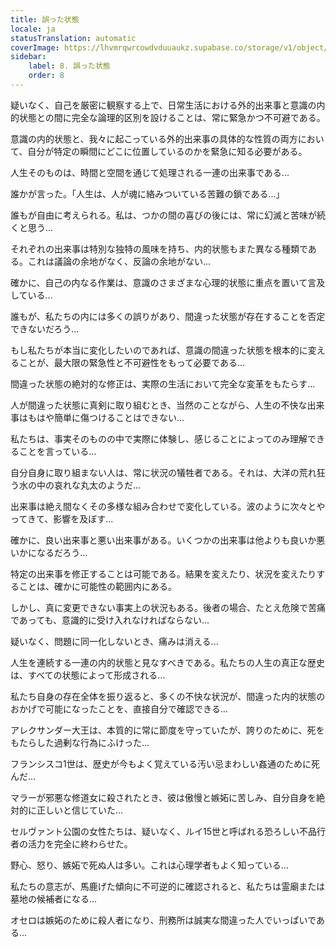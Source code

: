 ```yaml
---
title: 誤った状態
locale: ja
statusTranslation: automatic
coverImage: https://lhvmrqwrcowdvduuaukz.supabase.co/storage/v1/object/public/strapi-uploads/small_cover-tratado-de-psicologia-revolucionaria.webp-5e15e1cec4e0ebebcde5d7fc7565d8fd.webp
sidebar:
    label: 8. 誤った状態
    order: 8
---
```

疑いなく、自己を厳密に観察する上で、日常生活における外的出来事と意識の内的状態との間に完全な論理的区別を設けることは、常に緊急かつ不可避である。

意識の内的状態と、我々に起こっている外的出来事の具体的な性質の両方において、自分が特定の瞬間にどこに位置しているのかを緊急に知る必要がある。

人生そのものは、時間と空間を通じて処理される一連の出来事である...

誰かが言った。「人生は、人が魂に絡みついている苦難の鎖である...」

誰もが自由に考えられる。私は、つかの間の喜びの後には、常に幻滅と苦味が続くと思う...

それぞれの出来事は特別な独特の風味を持ち、内的状態もまた異なる種類である。これは議論の余地がなく、反論の余地がない...

確かに、自己の内なる作業は、意識のさまざまな心理的状態に重点を置いて言及している...

誰もが、私たちの内には多くの誤りがあり、間違った状態が存在することを否定できないだろう...

もし私たちが本当に変化したいのであれば、意識の間違った状態を根本的に変えることが、最大限の緊急性と不可避性をもって必要である...

間違った状態の絶対的な修正は、実際の生活において完全な変革をもたらす...

人が間違った状態に真剣に取り組むとき、当然のことながら、人生の不快な出来事はもはや簡単に傷つけることはできない...

私たちは、事実そのものの中で実際に体験し、感じることによってのみ理解できることを言っている...

自分自身に取り組まない人は、常に状況の犠牲者である。それは、大洋の荒れ狂う水の中の哀れな丸太のようだ...

出来事は絶え間なくその多様な組み合わせで変化している。波のように次々とやってきて、影響を及ぼす...

確かに、良い出来事と悪い出来事がある。いくつかの出来事は他よりも良いか悪いかになるだろう...

特定の出来事を修正することは可能である。結果を変えたり、状況を変えたりすることは、確かに可能性の範囲内にある。

しかし、真に変更できない事実上の状況もある。後者の場合、たとえ危険で苦痛であっても、意識的に受け入れなければならない...

疑いなく、問題に同一化しないとき、痛みは消える...

人生を連続する一連の内的状態と見なすべきである。私たちの人生の真正な歴史は、すべての状態によって形成される...

私たち自身の存在全体を振り返ると、多くの不快な状況が、間違った内的状態のおかげで可能になったことを、直接自分で確認できる...

アレクサンダー大王は、本質的に常に節度を守っていたが、誇りのために、死をもたらした過剰な行為にふけった...

フランシスコ1世は、歴史が今もよく覚えている汚い忌まわしい姦通のために死んだ...

マラーが邪悪な修道女に殺されたとき、彼は傲慢と嫉妬に苦しみ、自分自身を絶対的に正しいと信じていた...

セルヴァント公園の女性たちは、疑いなく、ルイ15世と呼ばれる恐ろしい不品行者の活力を完全に終わらせた。

野心、怒り、嫉妬で死ぬ人は多い。これは心理学者もよく知っている...

私たちの意志が、馬鹿げた傾向に不可逆的に確認されると、私たちは霊廟または墓地の候補者になる...

オセロは嫉妬のために殺人者になり、刑務所は誠実な間違った人でいっぱいである...

